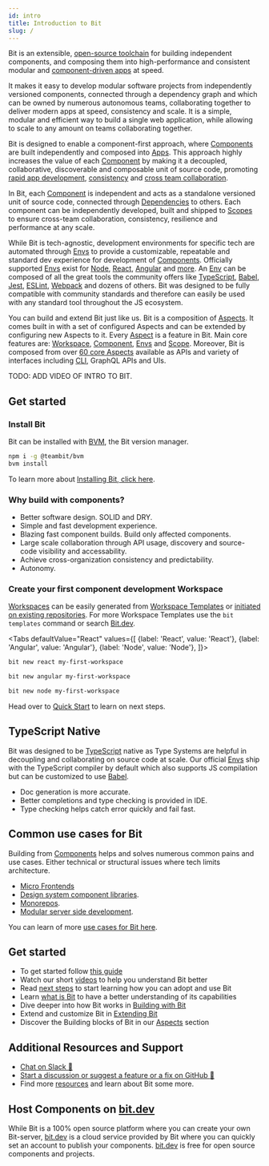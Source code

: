 ```yaml
---
id: intro
title: Introduction to Bit
slug: /
---
```


Bit is an extensible, [open-source toolchain](https://github.com/teambit/bit) for building independent components, and composing them into high-performance and consistent modular and [component-driven apps](/component-driven-apps) at speed. 

It makes it easy to develop modular software projects from independently versioned components, connected through a dependency graph and which can be owned by numerous autonomous teams, collaborating together to deliver modern apps at speed, consistency and scale. It is a simple, modular and efficient way to build a single web application, while allowing to scale to any amount on teams collaborating together.

Bit is designed to enable a component-first approach, where [Components](/components/overview) are built independently and composed into [Apps](/apps/overview). This approach highly increases the value of each [Component](/components/overview) by making it a decoupled, collaborative, discoverable and composable unit of source code, promoting [rapid app development](/), [consistency](/) and [cross team collaboration](/).

In Bit, each [Component](/components/overview) is independent and acts as a standalone versioned unit of source code, connected through [Dependencies](/dependencies/overview) to others. Each component can be independently developed, built and shipped to [Scopes](/scopes/overview) to ensure cross-team collaboration, consistency, resilience and performance at any scale.
 
While Bit is tech-agnostic, development environments for specific tech are automated through [Envs](/envs/overview) to provide a customizable, repeatable and standard dev experience for development of [Components](components/overview). 
Officially supported [Envs](/) exist for [Node](node/overview), [React](react/overview), [Angular](/angular/overview) and [more](/envs/official-envs). An [Env](/envs/env) can be composed of all the great tools the community offers like [TypeScript](/typescript/overview), [Babel](babel/overview), [Jest](/jest/overview), [ESLint](eslint/overview), [Webpack](webpack/overview) and dozens of others. Bit was designed to be fully compatible with community standards and therefore can easily be used with any standard tool throughout the JS ecosystem. 

You can build and extend Bit just like us. Bit is a composition of [Aspects](extending-bit/overview). It comes built in with a set of configured Aspects and can be extended by configuring new Aspects to it. Every [Aspect](/extending-bit/overview) is a feature in Bit. Main core features are: [Workspace](/workspace/overview), [Component](components/overview), [Envs](envs/overview) and [Scope](scope/overview). Moreover, Bit is composed from over [60 core Aspects](/aspects) available as APIs and variety of interfaces including [CLI](cli-reference), GraphQL APIs and UIs.

TODO: ADD VIDEO OF INTRO TO BIT.

## Get started

### Install Bit
Bit can be installed with [BVM](/bvm/overview), the Bit version manager.

```bash
npm i -g @teambit/bvm
bvm install
```

To learn more about [Installing Bit, click here](getting-started/install-bit).


### Why build with components?

- Better software design. SOLID and DRY.
- Simple and fast development experience.
- Blazing fast component builds. Build only affected components.
- Large scale collaboration through API usage, discovery and source-code visibility and accessability.
- Achieve cross-organization consistency and predictability.
- Autonomy.

### Create your first component development Workspace
[Workspaces](workspace/overview) can be easily generated from [Workspace Templates](workspace/templates) or [initiated on existing repositories](start-from-existing). For more Workspace Templates use the `bit templates` command or search [Bit.dev](https://bit.dev/templates). 

<Tabs
defaultValue="React"
values={[
{label: 'React', value: 'React'},
{label: 'Angular', value: 'Angular'},
{label: 'Node', value: 'Node'},
]}>
<TabItem value="React">

```bash
bit new react my-first-workspace
```

  </TabItem>
  <TabItem value="Angular">

```bash
bit new angular my-first-workspace
```

  </TabItem>
    <TabItem value="Angular">

```bash
bit new node my-first-workspace
```

  </TabItem>
</Tabs>

Head over to [Quick Start](quick-start) to learn on next steps.

## TypeScript Native
Bit was designed to be [TypeScript](https://www.typescriptlang.org) native as Type Systems are helpful in decoupling and collaborating on source code at scale. Our official [Envs](/envs/overview) ship with the TypeScript compiler by default which also supports JS compilation but can be customized to use [Babel](https://babeljs.io).

- Doc generation is more accurate.
- Better completions and type checking is provided in IDE.
- Type checking helps catch error quickly and fail fast. 

## Common use cases for Bit
Building from [Components](components/overview) helps and solves numerous common pains and use cases. Either technical or structural issues where tech limits architecture.

- [Micro Frontends](mfe/overview)
- [Design system component libraries](component-lib/overview).
- [Monorepos](monorepos).
- [Modular server side development](server-side/overview).

You can learn of more [use cases for Bit here](/use-cases).
## Get started

- To get started follow [this guide](/getting-started/installing-bit)
- Watch our short [videos](/resources/videos) to help you understand Bit better
- Read [next steps](getting-started/whats-next) to start learning how you can adopt and use Bit
- Learn [what is Bit](essentials/what-is-bit) to have a better understanding of its capabilities
- Dive deeper into how Bit works in [Building with Bit](/building-with-bit/manage-workspace)
- Extend and customize Bit in [Extending Bit](/extending-bit/adding-a-new-tab)
- Discover the Building blocks of Bit in our [Aspects](/aspects/aspects-overview) section

## Additional Resources and Support

- [Chat on Slack :beers:](https://join.slack.com/t/bit-dev-community/shared_invite/zt-o2tim18y-UzwOCFdTafmFKEqm2tXE4w)
- [Start a discussion or suggest a feature or a fix on GitHub :wrench:](https://github.com/teambit/bit/issues)
- Find more [resources](resources/conference-talks) and learn about Bit some more.

## Host Components on [bit.dev](https://bit.dev)

While Bit is a 100% open source platform where you can create your own Bit-server, [bit.dev](https://bit.dev) is a cloud service provided by Bit where you can quickly set an account to publish your components. [bit.dev](https://bit.dev) is free for open source components and projects.
